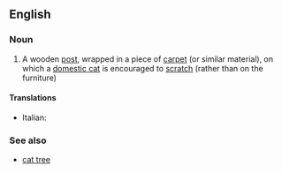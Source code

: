 ==English==

===Noun===
{{wikipedia}}
{{en-noun|sg=[[scratching]] [[post]]}}

# A wooden [[post]], wrapped in a piece of [[carpet]] (or similar material), on which a [[domestic cat]] is encouraged to [[scratch]] (rather than on the furniture)

====Translations====
*Italian: {{t-|it|grattatoio|m}}

===See also===
*[[cat tree]]